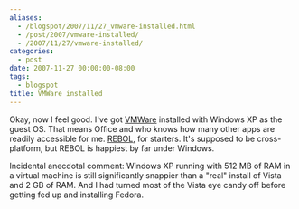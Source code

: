 ```yaml
---
aliases:
  - /blogspot/2007/11/27_vmware-installed.html
  - /post/2007/vmware-installed/
  - /2007/11/27/vmware-installed/
categories:
  - post
date: 2007-11-27 00:00:00-08:00
tags:
  - blogspot
title: VMWare installed
---
```


Okay, now I feel good. I've got <a href="http://www.vmware.com/">VMWare</a> installed with Windows XP as the guest OS. That means Office and who knows how many other apps are readily accessible for me. <a href="http://rebol.com/">REBOL</a>, for starters. It's supposed to be cross-platform, but REBOL is happiest by far under Windows.

Incidental anecdotal comment: Windows XP running with 512 MB of RAM in a virtual machine is still significantly snappier than a "real" install of Vista and 2 GB of RAM. And I had turned most of the Vista eye candy off before getting fed up and installing Fedora.
